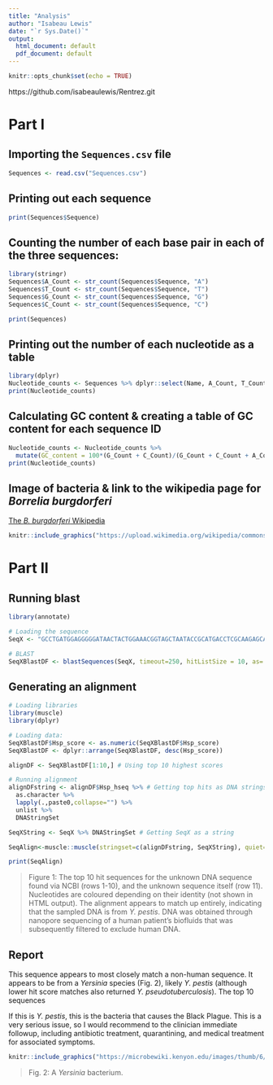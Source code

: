 ```yaml
---
title: "Analysis"
author: "Isabeau Lewis"
date: "`r Sys.Date()`"
output:
  html_document: default
  pdf_document: default
---
```


```r
knitr::opts_chunk$set(echo = TRUE)
```

https://github.com/isabeaulewis/Rentrez.git

# Part I

## Importing the `Sequences.csv` file
```r
Sequences <- read.csv("Sequences.csv")
```

## Printing out each sequence
```r
print(Sequences$Sequence)
```

## Counting the number of each base pair in each of the three sequences:
```r
library(stringr)
Sequences$A_Count <- str_count(Sequences$Sequence, "A")
Sequences$T_Count <- str_count(Sequences$Sequence, "T")
Sequences$G_Count <- str_count(Sequences$Sequence, "G")
Sequences$C_Count <- str_count(Sequences$Sequence, "C")

print(Sequences)
```

## Printing out the number of each nucleotide as a table
```r
library(dplyr)
Nucleotide_counts <- Sequences %>% dplyr::select(Name, A_Count, T_Count, G_Count, C_Count)
print(Nucleotide_counts)
```

## Calculating GC content & creating a table of GC content for each sequence ID
```r
Nucleotide_counts <- Nucleotide_counts %>% 
  mutate(GC_content = 100*(G_Count + C_Count)/(G_Count + C_Count + A_Count + T_Count))
print(Nucleotide_counts)
```

## Image of bacteria & link to the wikipedia page for _Borrelia burgdorferi_

[The _B. burgdorferi_ Wikipedia](https://en.wikipedia.org/wiki/Borrelia_burgdorferi)

```r
knitr::include_graphics("https://upload.wikimedia.org/wikipedia/commons/thumb/3/32/EscherichiaColi_NIAID.jpg/640px-EscherichiaColi_NIAID.jpg")
```

# Part II

## Running blast
```r
library(annotate)

# Loading the sequence
SeqX <- "GCCTGATGGAGGGGGATAACTACTGGAAACGGTAGCTAATACCGCATGACCTCGCAAGAGCAAAGTGGGGGACCTTAGGGCCTCACGCCATCGGATGAACCCAGATGGGATTAGCTAGTAGGTGGGGTAATGGCTCACCTAGGCGACGATCCCTAGCTGGTCTGAGAGGATGACCAGCCACACTGGAACTGAGACACGGTCCAGACTCCTACGGGAGGCAGCAGTGGGGAATATTGCACAATGGGCGCAA"

# BLAST
SeqXBlastDF <- blastSequences(SeqX, timeout=250, hitListSize = 10, as='data.frame')
```

## Generating an alignment
```r
# Loading libraries
library(muscle)
library(dplyr)

# Loading data:
SeqXBlastDF$Hsp_score <- as.numeric(SeqXBlastDF$Hsp_score) 
SeqXBlastDF <- dplyr::arrange(SeqXBlastDF, desc(Hsp_score))

alignDF <- SeqXBlastDF[1:10,] # Using top 10 highest scores

# Running alignment 
alignDFstring <- alignDF$Hsp_hseq %>% # Getting top hits as DNA strings
  as.character %>% 
  lapply(.,paste0,collapse="") %>% 
  unlist %>% 
  DNAStringSet 

SeqXString <- SeqX %>% DNAStringSet # Getting SeqX as a string

SeqAlign<-muscle::muscle(stringset=c(alignDFstring, SeqXString), quiet=T) # Running the alignment with the top 10 matches and the unknown sequence (row 11)
```

```r
print(SeqAlign)
```

> Figure 1: The top 10 hit sequences for the unknown DNA sequence found via NCBI (rows 1-10), and the unknown sequence itself (row 11). Nucleotides are coloured depending on their identity (not shown in HTML output). The alignment appears to match up entirely, indicating that the sampled DNA is from _Y. pestis_. DNA was obtained through nanopore sequencing of a human patient's biofluids that was subsequently filtered to exclude human DNA.


## Report
This sequence appears to most closely match a non-human sequence. It appears to be from a _Yersinia_ species (Fig. 2), likely _Y. pestis_ (although lower hit score matches also returned _Y. pseudotuberculosis_). The top 10 sequences

If this is _Y. pestis_, this is the bacteria that causes the Black Plague. This is a very serious issue, so I would recommend to the clinician immediate followup, including antibiotic treatment, quarantining, and medical treatment for associated symptoms.

```r
knitr::include_graphics("https://microbewiki.kenyon.edu/images/thumb/6/6c/3D_Yersinia_pestis_model.jpeg/400px-3D_Yersinia_pestis_model.jpeg")
```

> Fig. 2: A _Yersinia_ bacterium.




